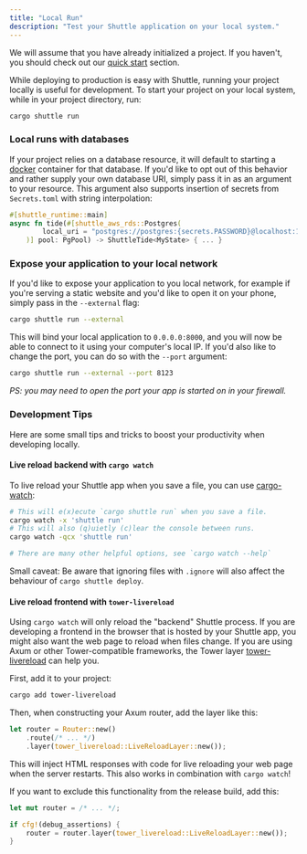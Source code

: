 ```yaml
---
title: "Local Run"
description: "Test your Shuttle application on your local system."
---
```


We will assume that you have already initialized a project. If you haven't, you should
check out our [quick start](./quick-start) section.

While deploying to production is easy with Shuttle, running your project locally is
useful for development. To start your project on your local system, while in your
project directory, run:

```bash
cargo shuttle run
```

### Local runs with databases

If your project relies on a database resource, it will default to starting a [docker](https://docs.docker.com/get-docker/) 
container for that database. If you'd like to opt out of this behavior and rather supply your own database
URI, simply pass it in as an argument to your resource. This argument also supports insertion of secrets from `Secrets.toml`
with string interpolation:

```rust
#[shuttle_runtime::main]
async fn tide(#[shuttle_aws_rds::Postgres(
        local_uri = "postgres://postgres:{secrets.PASSWORD}@localhost:16695/postgres"
    )] pool: PgPool) -> ShuttleTide<MyState> { ... }
```

### Expose your application to your local network

If you'd like to expose your application to you local network, for example if you're serving a static
website and you'd like to open it on your phone, simply pass in the `--external` flag:

```bash
cargo shuttle run --external
```

This will bind your local application to `0.0.0.0:8000`, and you will now be able to connect to it
using your computer's local IP. If you'd also like to change the port, you can do so with the `--port`
argument:


```bash
cargo shuttle run --external --port 8123
```

*PS: you may need to open the port your app is started on in your firewall.*

### Development Tips

Here are some small tips and tricks to boost your productivity when developing locally.

#### Live reload backend with `cargo watch`

To live reload your Shuttle app when you save a file, you can use [cargo-watch](https://crates.io/crates/cargo-watch):

```bash
# This will e(x)ecute `cargo shuttle run` when you save a file.
cargo watch -x 'shuttle run'
# This will also (q)uietly (c)lear the console between runs.
cargo watch -qcx 'shuttle run'

# There are many other helpful options, see `cargo watch --help`
```

Small caveat: Be aware that ignoring files with `.ignore` will also affect the behaviour of `cargo shuttle deploy`.

#### Live reload frontend with `tower-livereload`

Using `cargo watch` will only reload the "backend" Shuttle process.
If you are developing a frontend in the browser that is hosted by your Shuttle app,
you might also want the web page to reload when files change.
If you are using Axum or other Tower-compatible frameworks, the Tower layer [tower-livereload](https://crates.io/crates/tower-livereload) can help you.

First, add it to your project:

```bash
cargo add tower-livereload
```

Then, when constructing your Axum router, add the layer like this:

```rust
let router = Router::new()
    .route(/* ... */)
    .layer(tower_livereload::LiveReloadLayer::new());
```

This will inject HTML responses with code for live reloading your web page when the server restarts.
This also works in combination with `cargo watch`!

If you want to exclude this functionality from the release build, add this:

```rust
let mut router = /* ... */;

if cfg!(debug_assertions) {
    router = router.layer(tower_livereload::LiveReloadLayer::new());
}
```

